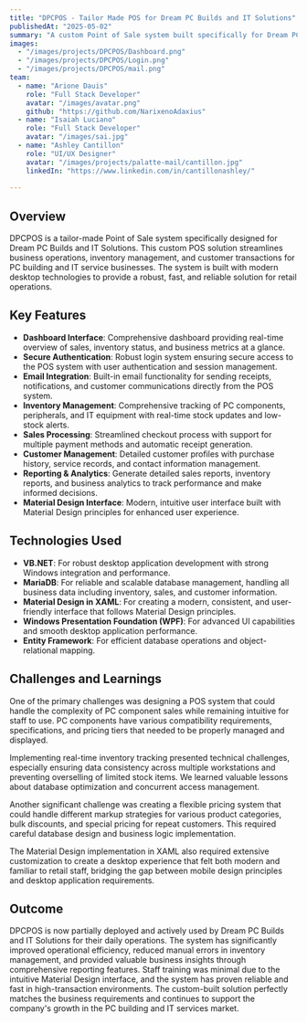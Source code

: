 ```yaml
---
title: "DPCPOS - Tailor Made POS for Dream PC Builds and IT Solutions"
publishedAt: "2025-05-02"
summary: "A custom Point of Sale system built specifically for Dream PC Builds and IT Solutions"
images:
  - "/images/projects/DPCPOS/Dashboard.png"
  - "/images/projects/DPCPOS/Login.png"
  - "/images/projects/DPCPOS/mail.png"
team:
  - name: "Arione Dauis"
    role: "Full Stack Developer"
    avatar: "/images/avatar.png"
    github: "https://github.com/NarixenoAdaxius"
  - name: "Isaiah Luciano"
    role: "Full Stack Developer"
    avatar: "/images/sai.jpg"
  - name: "Ashley Cantillon"
    role: "UI/UX Designer"
    avatar: "/images/projects/palatte-mail/cantillon.jpg"
    linkedIn: "https://www.linkedin.com/in/cantillonashley/"
  
---
```


## Overview

DPCPOS is a tailor-made Point of Sale system specifically designed for Dream PC Builds and IT Solutions. This custom POS solution streamlines business operations, inventory management, and customer transactions for PC building and IT service businesses. The system is built with modern desktop technologies to provide a robust, fast, and reliable solution for retail operations.

## Key Features

- **Dashboard Interface**: Comprehensive dashboard providing real-time overview of sales, inventory status, and business metrics at a glance.
- **Secure Authentication**: Robust login system ensuring secure access to the POS system with user authentication and session management.
- **Email Integration**: Built-in email functionality for sending receipts, notifications, and customer communications directly from the POS system.
- **Inventory Management**: Comprehensive tracking of PC components, peripherals, and IT equipment with real-time stock updates and low-stock alerts.
- **Sales Processing**: Streamlined checkout process with support for multiple payment methods and automatic receipt generation.
- **Customer Management**: Detailed customer profiles with purchase history, service records, and contact information management.
- **Reporting & Analytics**: Generate detailed sales reports, inventory reports, and business analytics to track performance and make informed decisions.
- **Material Design Interface**: Modern, intuitive user interface built with Material Design principles for enhanced user experience.

## Technologies Used

- **VB.NET**: For robust desktop application development with strong Windows integration and performance.
- **MariaDB**: For reliable and scalable database management, handling all business data including inventory, sales, and customer information.
- **Material Design in XAML**: For creating a modern, consistent, and user-friendly interface that follows Material Design principles.
- **Windows Presentation Foundation (WPF)**: For advanced UI capabilities and smooth desktop application performance.
- **Entity Framework**: For efficient database operations and object-relational mapping.

## Challenges and Learnings

One of the primary challenges was designing a POS system that could handle the complexity of PC component sales while remaining intuitive for staff to use. PC components have various compatibility requirements, specifications, and pricing tiers that needed to be properly managed and displayed.

Implementing real-time inventory tracking presented technical challenges, especially ensuring data consistency across multiple workstations and preventing overselling of limited stock items. We learned valuable lessons about database optimization and concurrent access management.

Another significant challenge was creating a flexible pricing system that could handle different markup strategies for various product categories, bulk discounts, and special pricing for repeat customers. This required careful database design and business logic implementation.

The Material Design implementation in XAML also required extensive customization to create a desktop experience that felt both modern and familiar to retail staff, bridging the gap between mobile design principles and desktop application requirements.

## Outcome

DPCPOS is now partially deployed and actively used by Dream PC Builds and IT Solutions for their daily operations. The system has significantly improved operational efficiency, reduced manual errors in inventory management, and provided valuable business insights through comprehensive reporting features. Staff training was minimal due to the intuitive Material Design interface, and the system has proven reliable and fast in high-transaction environments. The custom-built solution perfectly matches the business requirements and continues to support the company's growth in the PC building and IT services market.